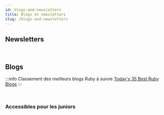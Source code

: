 ```yaml
---
id: blogs-and-newsletters
title: Blogs et newsletters
slug: /blogs-and-newsletters
---
```



## Newsletters

<div class="container">
  <MeetingCard
    src='img/logo.jpeg'
    alt='Logo Women on Rails'
    href='https://womenonrails.substack.com/'
    title='Women on Rails Newsletter'
    frequency="Un mardi sur deux"
    description="Une newsletter bimensuelle pour suivre les nouvelles de notre réseau, l'actualité Ruby on Rails et Web."
  />

  <MeetingCard
    src='img/keeping_up/blogs-and-newsletters/awesome_ruby.png'
    alt='Logo Awesome Ruby'
    href='https://ruby.libhunt.com/newsletter'
    title='Awesome Ruby'
    frequency="Tous les vendredis"
    description="Une newsletter regroupant les articles, nouvelles et gems populaires de la semaine."
  />
  
  <MeetingCard
    src='img/keeping_up/blogs-and-newsletters/ruby_weekly.png'
    alt='Logo Ruby Weekly'
    href='https://rubyweekly.com/'
    title='Ruby Weekly'
    frequency="Tous les jeudis"
    description="Une newsletter regroupant les articles, nouvelles et gems populaires de la semaine."
  />

  <MeetingCard
    src='img/keeping_up/blogs-and-newsletters/maintainable-rails.png'
    alt='Logo Maintenable Rails'
    href='https://hi.planetargon.com/maintainable-rails'
    title='Maintenable Rails'
    frequency="Hebdomadaire"
    description="Une série d'e-mails réguliers sur comment refactorer / construire une application en Rails qu'on ne veut pas jeter rapidement à la poubelle."
  />
</div><br/>

## Blogs
:::info Classement des meilleurs blogs Ruby à suivre
[Today's 35 Best Ruby Blogs](https://bloggingfordevs.com/ruby-blogs/)
:::

<div class="container">
  <HorizontalCard
    src='img/keeping_up/blogs-and-newsletters/arkency.png'
    alt='Logo Arkency'
    href='https://blog.arkency.com/'
    title='Arkency'
    description="Blog d'une agence basée en Pologne, qui poste régulièrement sur Rails."
  />

  <HorizontalCard
    src='img/keeping_up/blogs-and-newsletters/bigbinary.jpeg'
    alt='Logo Binary Blog'
    href='https://blog.bigbinary.com/'
    title='Binary Blog'
    description="Blog d'une agence basée à San Francisco, ils font souvent des petites notes sur l'actualité Ruby et Rails avec des exemples de bouts de code."
  />

  <HorizontalCard
    src='img/keeping_up/blogs-and-newsletters/ruby_logo.png'
    alt='Logo Rubyland'
    href='http://rubyland.news/'
    title='Rubyland'
    description="Aggréagation d'articles sur Ruby et Rails."
  />
  <br/>

### Accessibles pour les juniors
  <HorizontalCard
    src='img/keeping_up/blogs-and-newsletters/longliveruby-logo.jpeg'
    alt='Logo long live Ruby'
    href='https://longliveruby.com/'
    title='Long live Ruby'
    description="Se concentre à chaque article sur une partie des fonctionnalités de Rails."
  />

  <HorizontalCard
    src='img/keeping_up/blogs-and-newsletters/ruby_logo.png'
    alt='Logo Boring Rails'
    href='https://boringrails.com/tiny-tips'
    title='Boring Rails'
    description="Tips sur Ruby on Rails, StimulusJS, Tailwind, Hotwire et le produit."
  />

  <HorizontalCard
    src='img/keeping_up/blogs-and-newsletters/code-with-jason.jpeg'
    alt='Logo Code with Jason'
    href='https://www.codewithjason.com/'
    title='Code with Jason'
    description="Clarifie les parties les plus confuses des tests Rails (RSpec, Capybara)."
  />

  <HorizontalCard
    src='img/keeping_up/blogs-and-newsletters/ruby_logo.png'
    alt='Logo A Year of Commits'
    href='https://jakeyesbeck.com/'
    title='A Year of Commits'
    description="Jake partage son vécu et son aventure avec Rails."
  />

  <HorizontalCard
    src='img/keeping_up/blogs-and-newsletters/kalki-logo.png'
    alt='Logo Kalkicode'
    href='https://kalkicode.com/ruby/ruby-tutorial'
    title='Kalkicode'
    description="Des tutoriels qui permettent de revoir les concepts fondamentaux de Ruby."
  />

   <HorizontalCard
    src='img/keeping_up/blogs-and-newsletters/ruby-yagi-logo.png'
    alt='Logo Ruby Yagi'
    href='https://rubyyagi.com/'
    title='Ruby Yagi'
    description="Axel Kee partage son experience sur Rails."
  />
</div><br/>

